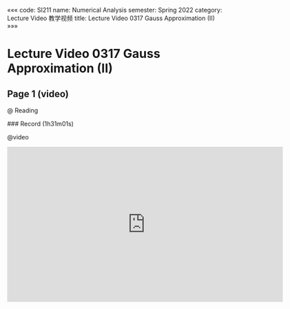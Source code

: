 «««
code: SI211
name: Numerical Analysis
semester: Spring 2022
category: Lecture Video 教学视频
title: Lecture Video 0317 Gauss Approximation (II)
»»»

# Lecture Video 0317 Gauss Approximation (II)

## Page 1 (video)

@ Reading

<div class="markdown-body">
### Record (1h31m01s)
</div>

@video

<iframe src="https://sbfull.com/e/z0e1z9uyi2u6.html" frameborder=0 marginwidth=0 marginheight=0 scrolling=no width=640 height=360 allowfullscreen></iframe>


